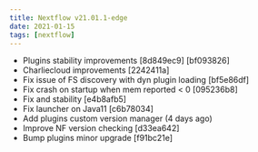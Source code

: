 ```yaml
---
title: Nextflow v21.01.1-edge
date: 2021-01-15
tags: [nextflow]
---
```


- Plugins stability improvements [8d849ec9] [bf093826]
- Charliecloud improvements [2242411a]
- Fix issue of FS discovery with dyn plugin loading [bf5e86df]
- Fix crash on startup when mem reported < 0 [095236b8]
- Fix and stability [e4b8afb5]
- Fix launcher on Java11 [c6b78034]
- Add plugins custom version manager (4 days ago) <Paolo Di Tommaso>
- Improve NF version checking [d33ea642]
- Bump plugins minor upgrade [f91bc21e]

